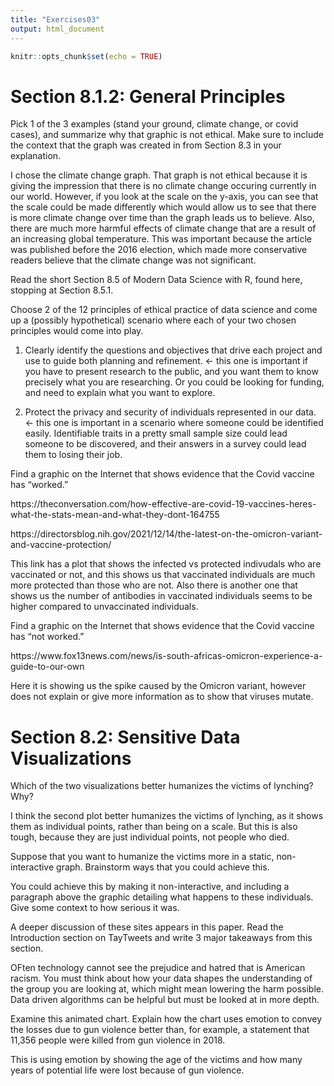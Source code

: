 ```yaml
---
title: "Exercises03"
output: html_document
---
```


```r
knitr::opts_chunk$set(echo = TRUE)
```

# Section 8.1.2: General Principles 

Pick 1 of the 3 examples (stand your ground, climate change, or covid cases), and summarize why that graphic is not ethical. Make sure to include the context that the graph was created in from Section 8.3 in your explanation.

I chose the climate change graph. That graph is not ethical because it is giving the impression that there is no climate change occuring currently in our world. However, if you look at the scale on the y-axis, you can see that the scale could be made differently which would allow us to see that there is more climate change over time than the graph leads us to believe. Also, there are much more harmful effects of climate change that are a result of an increasing global temperature. This was important because the article was published before the 2016 election, which made more conservative readers believe that the climate change was not significant.

Read the short Section 8.5 of Modern Data Science with R, found here, stopping at Section 8.5.1.

Choose 2 of the 12 principles of ethical practice of data science and come up a (possibly hypothetical) scenario where each of your two chosen principles would come into play.

1. Clearly identify the questions and objectives that drive each project and use to guide both planning and refinement. <- this one is important if you have to present research to the public, and you want them to know precisely what you are researching. Or you could be looking for funding, and need to explain what you want to explore.

2. Protect the privacy and security of individuals represented in our data. <- this one is important in a scenario where someone could be identified easily. Identifiable traits in a pretty small sample size could lead someone to be discovered, and their answers in a survey could lead them to losing their job.

Find a graphic on the Internet that shows evidence that the Covid vaccine has “worked.”

https://theconversation.com/how-effective-are-covid-19-vaccines-heres-what-the-stats-mean-and-what-they-dont-164755 

https://directorsblog.nih.gov/2021/12/14/the-latest-on-the-omicron-variant-and-vaccine-protection/ 

This link has a plot that shows the infected vs protected indivudals who are vaccinated or not, and this shows us that vaccinated individuals are much more protected than those who are not. Also there is another one that shows us the number of antibodies in vaccinated individuals seems to be higher compared to unvaccinated individuals.

Find a graphic on the Internet that shows evidence that the Covid vaccine has “not worked.”

https://www.fox13news.com/news/is-south-africas-omicron-experience-a-guide-to-our-own 

Here it is showing us the spike caused by the Omicron variant, however does not explain or give more information as to show that viruses mutate.

# Section 8.2: Sensitive Data Visualizations

Which of the two visualizations better humanizes the victims of lynching? Why?

I think the second plot better humanizes the victims of lynching, as it shows them as individual points, rather than being on a scale. But this is also tough, because they are just individual points, not people who died.

Suppose that you want to humanize the victims more in a static, non-interactive graph. Brainstorm ways that you could achieve this.

You could achieve this by making it non-interactive, and including a paragraph above the graphic detailing what happens to these individuals. Give some context to how serious it was.

A deeper discussion of these sites appears in this paper. Read the Introduction section on TayTweets and write 3 major takeaways from this section.

OFten technology cannot see the prejudice and hatred that is American racism. You must think about how your data shapes the understanding of the group you are looking at, which might mean lowering the harm possible. Data driven algorithms can be helpful but must be looked at in more depth.

Examine this animated chart. Explain how the chart uses emotion to convey the losses due to gun violence better than, for example, a statement that 11,356 people were killed from gun violence in 2018.

This is using emotion by showing the age of the victims and how many years of potential life were lost because of gun violence.

